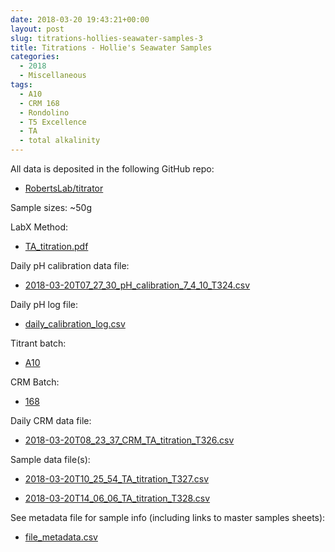 ```yaml
---
date: 2018-03-20 19:43:21+00:00
layout: post
slug: titrations-hollies-seawater-samples-3
title: Titrations - Hollie's Seawater Samples
categories:
  - 2018
  - Miscellaneous
tags:
  - A10
  - CRM 168
  - Rondolino
  - T5 Excellence
  - TA
  - total alkalinity
---
```


All data is deposited in the following GitHub repo:





  * [RobertsLab/titrator](https://github.com/RobertsLab/titrator)



Sample sizes: ~50g

LabX Method:



  * [TA_titration.pdf](https://github.com/RobertsLab/titrator/blob/master/LabX_method_files/TA_titration.pdf)



Daily pH calibration data file:



  * [2018-03-20T07_27_30_pH_calibration_7_4_10_T324.csv
](https://github.com/RobertsLab/titrator/raw/master/data/cal_data/2018-03-20T07_27_30_pH_calibration_7_4_10_T324.csv)



Daily pH log file:



  * [daily_calibration_log.csv](https://github.com/RobertsLab/titrator/blob/master/data/cal_data/daily_calibration_log.csv)



Titrant batch:



  * [A10](https://github.com/RobertsLab/titrator/blob/master/data/acid_certifications/Batch_A10_CoA.pdf)



CRM Batch:



  * [168](https://github.com/RobertsLab/titrator/blob/master/data/crm_certifications/Batch168.pdf)



Daily CRM data file:



  * [2018-03-20T08_23_37_CRM_TA_titration_T326.csv
](https://github.com/RobertsLab/titrator/raw/master/data/titration_data/crm_data/2018-03-20T08_23_37_CRM_TA_titration_T326.csv)



Sample data file(s):



  * [2018-03-20T10_25_54_TA_titration_T327.csv
](https://github.com/RobertsLab/titrator/raw/master/data/titration_data/sample_data/2018-03-20T10_25_54_TA_titration_T327.csv)



  * [2018-03-20T14_06_06_TA_titration_T328.csv
](https://github.com/RobertsLab/titrator/raw/master/data/titration_data/sample_data/2018-03-20T14_06_06_TA_titration_T328.csv)






See metadata file for sample info (including links to master samples sheets):





  * [file_metadata.csv](https://github.com/RobertsLab/titrator/blob/master/data/titration_data/sample_data/file_metadata.csv)


